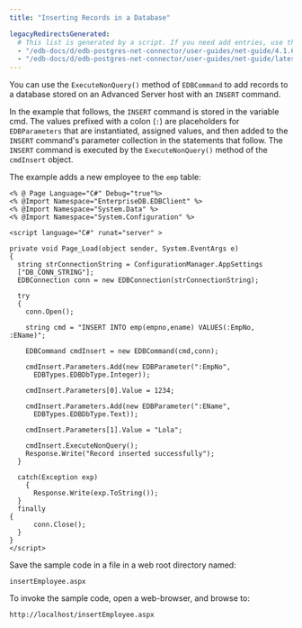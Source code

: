 ```yaml
---
title: "Inserting Records in a Database"

legacyRedirectsGenerated:
  # This list is generated by a script. If you need add entries, use the `legacyRedirects` key.
  - "/edb-docs/d/edb-postgres-net-connector/user-guides/net-guide/4.1.6.1/inserting_records_in_a_database.html"
  - "/edb-docs/d/edb-postgres-net-connector/user-guides/net-guide/latest/inserting_records_in_a_database.html"
---
```


<div id="inserting_records_in_a_database" class="registered_link"></div>

You can use the `ExecuteNonQuery()` method of `EDBCommand` to add records to a database stored on an Advanced Server host with an `INSERT` command.

In the example that follows, the `INSERT` command is stored in the variable cmd. The values prefixed with a colon (`:`) are placeholders for `EDBParameters` that are instantiated, assigned values, and then added to the `INSERT` command's parameter collection in the statements that follow. The `INSERT` command is executed by the `ExecuteNonQuery()` method of the `cmdInsert` object.

The example adds a new employee to the `emp` table:

```Text
<% @ Page Language="C#" Debug="true"%>
<% @Import Namespace="EnterpriseDB.EDBClient" %>
<% @Import Namespace="System.Data" %>
<% @Import Namespace="System.Configuration" %>

<script language="C#" runat="server" >

private void Page_Load(object sender, System.EventArgs e)
{
  string strConnectionString = ConfigurationManager.AppSettings
  ["DB_CONN_STRING"];
  EDBConnection conn = new EDBConnection(strConnectionString);

  try
  {
    conn.Open();

    string cmd = "INSERT INTO emp(empno,ename) VALUES(:EmpNo, :EName)";

    EDBCommand cmdInsert = new EDBCommand(cmd,conn);

    cmdInsert.Parameters.Add(new EDBParameter(":EmpNo",
      EDBTypes.EDBDbType.Integer));

    cmdInsert.Parameters[0].Value = 1234;

    cmdInsert.Parameters.Add(new EDBParameter(":EName",
      EDBTypes.EDBDbType.Text));

    cmdInsert.Parameters[1].Value = "Lola";

    cmdInsert.ExecuteNonQuery();
    Response.Write("Record inserted successfully");
  }

  catch(Exception exp)
    {
      Response.Write(exp.ToString());
  }
  finally
{
      conn.Close();
  }
}
</script>
```

Save the sample code in a file in a web root directory named:

 `insertEmployee.aspx`

To invoke the sample code, open a web-browser, and browse to:

 `http://localhost/insertEmployee.aspx`
